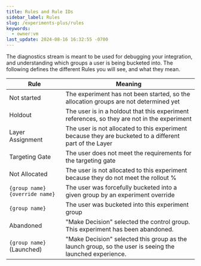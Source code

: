 ```yaml
---
title: Rules and Rule IDs
sidebar_label: Rules
slug: /experiments-plus/rules
keywords:
  - owner:vm
last_update: 2024-08-16 16:32:55 -0700
---
```


The diagnostics stream is meant to be used for debugging your integration, and understanding which groups a user is being bucketed into.  The following defines the different Rules you will see, and what they mean.


| **Rule**                      | **Meaning**                                                                                             |
|-------------------------------|---------------------------------------------------------------------------------------------------------|
| Not started                   | The experiment has not been started, so the allocation groups are not determined yet                    |
| Holdout                       | The user is in a holdout that this experiment references, so they are not in the experiment             |
| Layer Assignment              | The user is not allocated to this experiment because they are bucketed to a different part of the Layer |
| Targeting Gate                | The user does not meet the requirements for the targeting gate                                          |
| Not Allocated                 | The user is not allocated to this experiment because they do not meet the rollout %                     |
| `{group name}{override name}`   | The user was forcefully bucketed into a given group by an experiment override                           |
| `{group name}`                  | The user was bucketed into this experiment group                                                        |
| Abandoned                     | "Make Decision" selected the control group. This experiment has been abandoned.                        |
| `{group name}` (Launched)       | "Make Decision" selected this group as the launch group, so the user is seeing the launched experience. |
